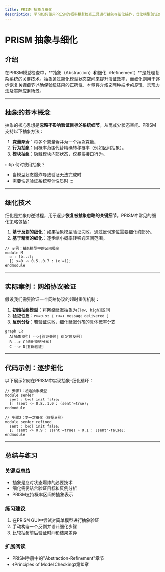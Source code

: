 ```yaml
---
title: PRISM 抽象与细化
description: 学习如何使用PRISM的概率模型检查工具进行抽象与细化操作，优化模型验证效率并保持精度。
---
```


# PRISM 抽象与细化

## 介绍

在PRISM模型检查中，**抽象（Abstraction）**和**细化（Refinement）**是处理复杂系统的关键技术。抽象通过简化模型状态空间来提升验证效率，而细化则用于逐步恢复关键细节以确保验证结果的正确性。本章将介绍这两种技术的原理、实现方法及实际应用场景。

---

## 抽象的基本概念

抽象的核心思想是**忽略不影响验证目标的系统细节**，从而减少状态空间。PRISM支持以下抽象方法：
1. **变量聚合**：将多个变量合并为一个抽象变量。
2. **行为抽象**：用概率范围代替精确转移概率（例如区间抽象）。
3. **模块抽象**：隐藏模块内部状态，仅暴露接口行为。

:::tip 何时使用抽象？
- 当模型状态爆炸导致验证无法完成时
- 需要快速验证系统整体性质时
:::

---

## 细化技术

细化是抽象的逆过程，用于逐步**恢复被抽象忽略的关键细节**。PRISM中常见的细化策略包括：
1. **基于反例的细化**：如果抽象模型验证失败，通过反例定位需要细化的部分。
2. **基于精度的细化**：逐步缩小概率转移的区间范围。

```prism
// 示例：抽象模型中的区间概率
module M
  x : [0..1];
  [] x=0 -> 0.5..0.7 : (x'=1);
endmodule
```

---

## 实际案例：网络协议验证

假设我们需要验证一个网络协议的超时重传机制：

1. **初始抽象模型**：将网络延迟抽象为`[low, high]`区间
2. **验证性质**：`P>=0.95 [ F<=T message_delivered ]`
3. **反例分析**：若验证失败，细化延迟分布的具体概率分支

```mermaid
graph LR
  A[抽象模型] -->|验证失败| B[定位反例]
  B --> C[细化延迟分布]
  C --> D[重新验证]
```

---

## 代码示例：逐步细化

以下展示如何在PRISM中实现抽象-细化循环：

```prism
// 步骤1：初始抽象模型
module sender
  sent : bool init false;
  [] !sent -> 0.8..1.0 : (sent'=true);
endmodule

// 步骤2：第一次细化（根据反例）
module sender_refined
  sent : bool init false;
  [] !sent -> 0.9 : (sent'=true) + 0.1 : (sent'=false);
endmodule
```

---

## 总结与练习

### 关键点总结
- 抽象是应对状态爆炸的必要技术
- 细化需要结合验证目标和反例分析
- PRISM支持概率区间的抽象表示

### 练习建议
1. 在PRISM GUI中尝试对简单模型进行抽象验证
2. 手动构造一个反例并设计细化步骤
3. 比较抽象前后验证时间和结果差异

### 扩展阅读
- PRISM手册中的"Abstraction-Refinement"章节
- 《Principles of Model Checking》第10章